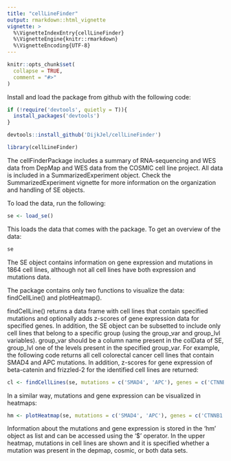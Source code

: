 ```yaml
---
title: "cellLineFinder"
output: rmarkdown::html_vignette
vignette: >
  %\VignetteIndexEntry{cellLineFinder}
  %\VignetteEngine{knitr::rmarkdown}
  %\VignetteEncoding{UTF-8}
---
```


```r
knitr::opts_chunk$set(
  collapse = TRUE,
  comment = "#>"
)
```

Install and load the package from github with the following code:

```r
if (!require('devtools', quietly = T)){
  install_packages('devtools')
}

devtools::install_github('DijkJel/cellLineFinder')

```


```r
library(cellLineFinder)
```

The cellFinderPackage includes a summary of RNA-sequencing and WES data from DepMap and WES data from the COSMIC cell line project.
All data is included in a SummarizedExperiment object. Check the SummarizedExperiment vignette for more information on the organization
and handling of SE objects. 

To load the data, run the following:

```r
se <- load_se()
```

This loads the data that comes with the package. To get an overview of the data:

```r
se
```

The SE object contains information on gene expression and mutations in 1864 cell lines,
although not all cell lines have both expression and mutations data. 

The package contains only two functions to visualize the data: findCellLine() and plotHeatmap().

findCellLine() returns a data frame with cell lines that contain specified mutations and optionally
adds z-scores of gene expression data for specified genes. In addition, the SE object can be subsetted 
to include only cell lines that belong to a specific group (using the group_var and group_lvl variables).
group_var should be a column name present in the colData of SE, group_lvl one of the levels present in the
specified group_var. For example, the following code returns all cell colorectal cancer cell lines that 
contain SMAD4 and APC mutations. In addition, z-scores for gene expression of beta-catenin and frizzled-2 for 
the identified cell lines are returned:


```r
cl <- findCellLines(se, mutations = c('SMAD4', 'APC'), genes = c('CTNNB1', 'FZD2'), group_var = 'OncotreeCode', group_lvl = 'COAD')
```

In a similar way, mutations and gene expression can be visualized in heatmaps:


```r
hm <- plotHeatmap(se, mutations = c('SMAD4', 'APC'), genes = c('CTNNB1', 'FZD2'), group_var = 'OncotreeCode', group_lvl = 'COAD')

```

Information about the mutations and gene expression is stored in the 'hm' object as list and can be accessed using the '$' operator. 
In the upper heatmap, mutations in cell lines are shown and it is specified whether a mutation was present in the depmap, cosmic, or
both data sets. 


